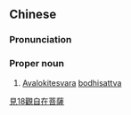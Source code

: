 {{also|观自在菩萨}}
==Chinese==
{{zh-forms|s=观自在菩萨|type=32}}

===Pronunciation===
{{zh-pron
|m=Guānzìzài púsà
|c=gun1 zi6 zoi6 pou4 saat3
|cat=pn
}}

===Proper noun===
{{zh-proper noun}}
# [[w:Avalokitesvara|Avalokitesvara]] [[bodhisattva]]

[[Category:zh:Buddhism|見18觀自在菩薩]]